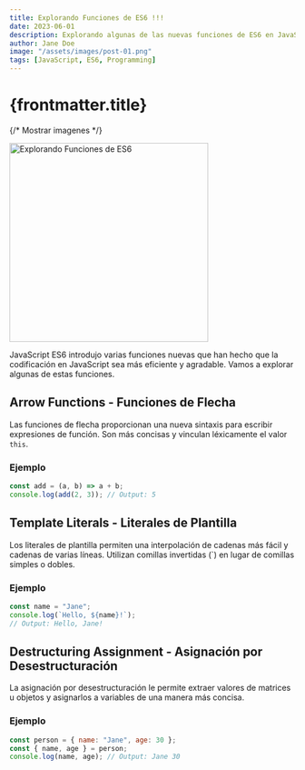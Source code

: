 ```yaml
---
title: Explorando Funciones de ES6 !!!
date: 2023-06-01
description: Explorando algunas de las nuevas funciones de ES6 en JavaScript.
author: Jane Doe
image: "/assets/images/post-01.png"
tags: [JavaScript, ES6, Programming]
---
```


# {frontmatter.title}

{/* Mostrar imagenes */}

<img
  src="/assets/images/post-01.png"
  width="350"
  alt="Explorando Funciones de ES6"
/>

JavaScript ES6 introdujo varias funciones nuevas que han hecho que la codificación en JavaScript sea más eficiente y agradable. Vamos a explorar algunas de estas funciones.

## Arrow Functions - Funciones de Flecha

Las funciones de flecha proporcionan una nueva sintaxis para escribir expresiones de función. Son más concisas y vinculan léxicamente el valor `this`.

### Ejemplo

```javascript
const add = (a, b) => a + b;
console.log(add(2, 3)); // Output: 5
```

## Template Literals - Literales de Plantilla

Los literales de plantilla permiten una interpolación de cadenas más fácil y cadenas de varias líneas. Utilizan comillas invertidas (\`) en lugar de comillas simples o dobles.

### Ejemplo

```javascript
const name = "Jane";
console.log(`Hello, ${name}!`);
// Output: Hello, Jane!
```

## Destructuring Assignment - Asignación por Desestructuración

La asignación por desestructuración le permite extraer valores de matrices u objetos y asignarlos a variables de una manera más concisa.

### Ejemplo

```javascript
const person = { name: "Jane", age: 30 };
const { name, age } = person;
console.log(name, age); // Output: Jane 30
```
